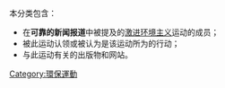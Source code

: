 {{Main|激进环境主义}}

本分类包含：
*在'''可靠的新闻报道'''中被提及的[[激进环境主义|激进环境主义]]运动的成员；
*被此运动认领或被认为是该运动所为的行动；
*与此运动有关的出版物和网站。

[[Category:環保運動|Category:環保運動]]